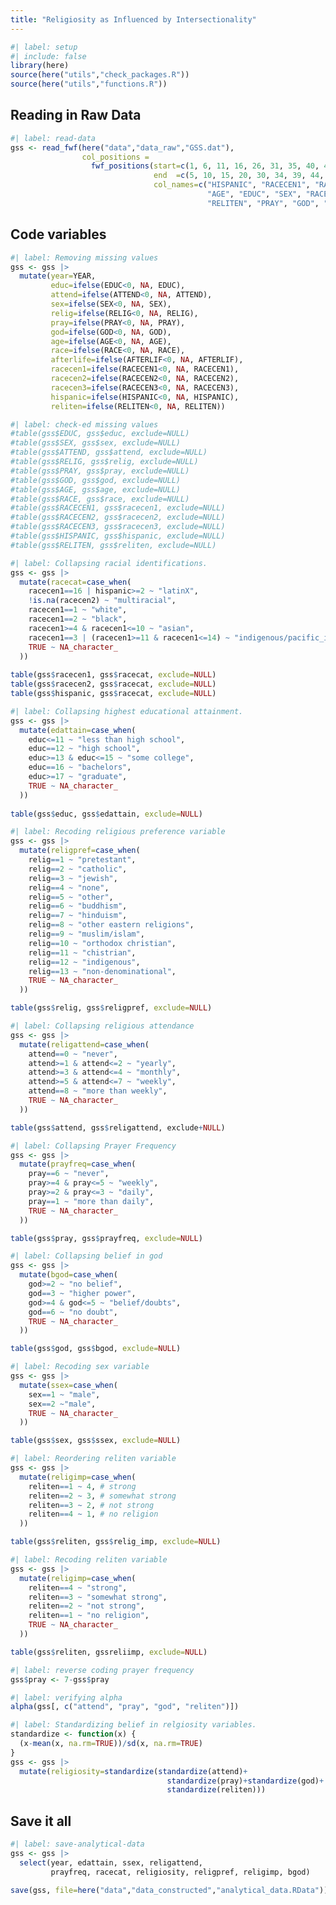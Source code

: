 ```yaml
---
title: "Religiosity as Influenced by Intersectionality"
---
```


```r
#| label: setup
#| include: false
library(here)
source(here("utils","check_packages.R"))
source(here("utils","functions.R"))
```

## Reading in Raw Data

```r
#| label: read-data
gss <- read_fwf(here("data","data_raw","GSS.dat"), 
                col_positions = 
                  fwf_positions(start=c(1, 6, 11, 16, 26, 31, 35, 40, 45, 49, 54, 59, 64, 69, 74),
                                end  =c(5, 10, 15, 20, 30, 34, 39, 44, 48, 53, 58, 63, 68, 73, 78),
                                col_names=c("HISPANIC", "RACECEN1", "RACECEN2", "RACECEN3",
                                            "AGE", "EDUC", "SEX", "RACE", "RELIG", "ATTEND",
                                            "RELITEN", "PRAY", "GOD", "AFTERLIF", "YEAR")))


```

## Code variables

```r
#| label: Removing missing values
gss <- gss |>
  mutate(year=YEAR,
         educ=ifelse(EDUC<0, NA, EDUC),
         attend=ifelse(ATTEND<0, NA, ATTEND),
         sex=ifelse(SEX<0, NA, SEX),
         relig=ifelse(RELIG<0, NA, RELIG),
         pray=ifelse(PRAY<0, NA, PRAY),
         god=ifelse(GOD<0, NA, GOD),
         age=ifelse(AGE<0, NA, AGE),
         race=ifelse(RACE<0, NA, RACE),
         afterlife=ifelse(AFTERLIF<0, NA, AFTERLIF),
         racecen1=ifelse(RACECEN1<0, NA, RACECEN1),
         racecen2=ifelse(RACECEN2<0, NA, RACECEN2),
         racecen3=ifelse(RACECEN3<0, NA, RACECEN3),
         hispanic=ifelse(HISPANIC<0, NA, HISPANIC),
         reliten=ifelse(RELITEN<0, NA, RELITEN))
```

```r
#| label: check-ed missing values
#table(gss$EDUC, gss$educ, exclude=NULL)
#table(gss$SEX, gss$sex, exclude=NULL)
#table(gss$ATTEND, gss$attend, exclude=NULL)
#table(gss$RELIG, gss$relig, exclude=NULL)
#table(gss$PRAY, gss$pray, exclude=NULL)
#table(gss$GOD, gss$god, exclude=NULL)
#table(gss$AGE, gss$age, exclude=NULL)
#table(gss$RACE, gss$race, exclude=NULL)
#table(gss$RACECEN1, gss$racecen1, exclude=NULL)
#table(gss$RACECEN2, gss$racecen2, exclude=NULL)
#table(gss$RACECEN3, gss$racecen3, exclude=NULL)
#table(gss$HISPANIC, gss$hispanic, exclude=NULL)
#table(gss$RELITEN, gss$reliten, exclude=NULL)
```

```r
#| label: Collapsing racial identifications.
gss <- gss |>
  mutate(racecat=case_when(
    racecen1==16 | hispanic>=2 ~ "latinX",
    !is.na(racecen2) ~ "multiracial",
    racecen1==1 ~ "white",
    racecen1==2 ~ "black",
    racecen1>=4 & racecen1<=10 ~ "asian",
    racecen1==3 | (racecen1>=11 & racecen1<=14) ~ "indigenous/pacific_islander",
    TRUE ~ NA_character_
  ))
  
table(gss$racecen1, gss$racecat, exclude=NULL)
table(gss$racecen2, gss$racecat, exclude=NULL)
table(gss$hispanic, gss$racecat, exclude=NULL)
```

```r
#| label: Collapsing highest educational attainment.
gss <- gss |>
  mutate(edattain=case_when(
    educ<=11 ~ "less than high school",
    educ==12 ~ "high school",
    educ>=13 & educ<=15 ~ "some college",
    educ==16 ~ "bachelors",
    educ>=17 ~ "graduate",
    TRUE ~ NA_character_
  ))
  
table(gss$educ, gss$edattain, exclude=NULL)
```

```r
#| label: Recoding religious preference variable
gss <- gss |>
  mutate(religpref=case_when(
    relig==1 ~ "pretestant",
    relig==2 ~ "catholic",
    relig==3 ~ "jewish",
    relig==4 ~ "none",
    relig==5 ~ "other",
    relig==6 ~ "buddhism",
    relig==7 ~ "hinduism",
    relig==8 ~ "other eastern religions",
    relig==9 ~ "muslim/islam",
    relig==10 ~ "orthodox christian",
    relig==11 ~ "chistrian",
    relig==12 ~ "indigenous",
    relig==13 ~ "non-denominational",
    TRUE ~ NA_character_
  ))

table(gss$relig, gss$religpref, exclude=NULL)
```

```r
#| label: Collapsing religious attendance
gss <- gss |>
  mutate(religattend=case_when(
    attend==0 ~ "never",
    attend>=1 & attend<=2 ~ "yearly",
    attend>=3 & attend<=4 ~ "monthly",
    attend>=5 & attend<=7 ~ "weekly",
    attend==8 ~ "more than weekly",
    TRUE ~ NA_character_
  ))

table(gss$attend, gss$religattend, exclude+NULL)
```

```r
#| label: Collapsing Prayer Frequency
gss <- gss |>
  mutate(prayfreq=case_when(
    pray==6 ~ "never",
    pray>=4 & pray<=5 ~ "weekly",
    pray>=2 & pray<=3 ~ "daily",
    pray==1 ~ "more than daily",
    TRUE ~ NA_character_
  ))

table(gss$pray, gss$prayfreq, exclude=NULL)
```

```r
#| label: Collapsing belief in god
gss <- gss |>
  mutate(bgod=case_when(
    god>=2 ~ "no belief",
    god==3 ~ "higher power",
    god>=4 & god<=5 ~ "belief/doubts",
    god==6 ~ "no doubt",
    TRUE ~ NA_character_
  ))

table(gss$god, gss$bgod, exclude=NULL)
```

```r
#| label: Recoding sex variable
gss <- gss |>
  mutate(ssex=case_when(
    sex==1 ~ "male",
    sex==2 ~"male",
    TRUE ~ NA_character_
  ))

table(gss$sex, gss$ssex, exclude=NULL)
```

```r
#| label: Reordering reliten variable
gss <- gss |>
  mutate(religimp=case_when(
    reliten==1 ~ 4, # strong
    reliten==2 ~ 3, # somewhat strong
    reliten==3 ~ 2, # not strong
    reliten==4 ~ 1, # no religion
  ))

table(gss$reliten, gss$relig_imp, exclude=NULL)

```

```r
#| label: Recoding reliten variable
gss <- gss |>
  mutate(religimp=case_when(
    reliten==4 ~ "strong",
    reliten==3 ~ "somewhat strong",
    reliten==2 ~ "not strong",
    reliten==1 ~ "no religion",
    TRUE ~ NA_character_
  ))

table(gss$reliten, gssreliimp, exclude=NULL)
```

```r
#| label: reverse coding prayer frequency
gss$pray <- 7-gss$pray
```

```r
#| label: verifying alpha
alpha(gss[, c("attend", "pray", "god", "reliten")])
```

```r
#| label: Standardizing belief in relgiosity variables.
standardize <- function(x) {
  (x-mean(x, na.rm=TRUE))/sd(x, na.rm=TRUE)
}
gss <- gss |>
  mutate(religiosity=standardize(standardize(attend)+
                                   standardize(pray)+standardize(god)+
                                   standardize(reliten)))
```

## Save it all

```r
#| label: save-analytical-data
gss <- gss |>
  select(year, edattain, ssex, religattend,
         prayfreq, racecat, religiosity, religpref, religimp, bgod)

save(gss, file=here("data","data_constructed","analytical_data.RData"))
```